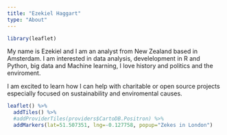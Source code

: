 ```yaml
---
title: "Ezekiel Haggart"
type: "About"
---
```



```r
library(leaflet)

```



My name is Ezekiel and I am an analyst from New Zealand based in Amsterdam. I am interested in data analysis, develelopment in R and Python, big data and Machine learning, I love history and politics and the enviroment. 

I am excited to learn how I can help with charitable or open source projects especially focused on sustainability and enviromental causes.



```r

leaflet() %>%
  addTiles() %>%
  #addProviderTiles(providers$CartoDB.Positron) %>%
  addMarkers(lat=51.507351, lng=-0.127758, popup="Zekes in London") 


```
